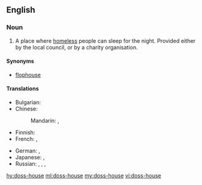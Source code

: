 ==English==

===Noun===
{{en-noun}}

# A place where [[homeless]] people can sleep for the night. Provided either by the local council, or by a charity organisation.

====Synonyms====
* [[flophouse]]

====Translations====
{{trans-top|charitable sleeping-place for the homeless}}
* Bulgarian: {{t|bg|нощен приют|m|sc=Cyrl}}
* Chinese:
*: Mandarin: {{t|cmn|[[廉價]][[之]][[旅館]]|sc=Hani}}, {{t|cmn|[[廉价]][[之]][[旅馆]]|tr=liánjià zhī lǚguǎn|sc=Hani}}
* Finnish: {{t|fi|yömaja}}
* French: {{t|fr|asile de nuit|m}}, {{t+|fr|asile|m}}
{{trans-mid}}
* German: {{t+|de|Absteige|f}}, {{t+|de|Penne|f}}
* Japanese: {{t|ja|どや|tr=doya|sc=Jpan}}, {{t|ja|安宿|tr=やすやど, yasuyado|sc=Jpan}}
* Russian: {{t+|ru|ночле́жка|f|tr=nočléžka}}, {{t|ru|[[ночле́жный]] [[дом]]|m|sc=Cyrl}}, {{t+|ru|прию́т|m|sc=Cyrl}}, {{t|ru|[[ночно́й]] 
[[прию́т]]|m|sc=Cyrl}}
{{trans-bottom}}

[[hy:doss-house]]
[[ml:doss-house]]
[[my:doss-house]]
[[vi:doss-house]]